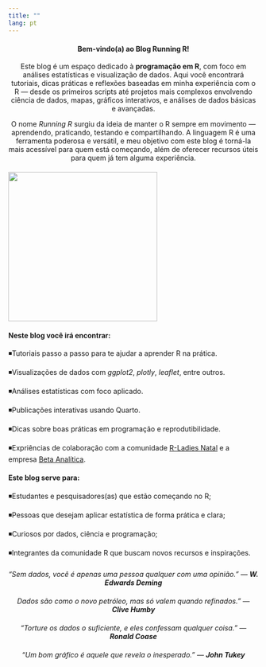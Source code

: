 ---
title: ""
lang: pt
---

::: {style="text-align: center; margin: 20px 0;"}
#### **Bem-vindo(a) ao Blog Running R!**

Este blog é um espaço dedicado à **programação em R**, com foco em análises estatísticas e visualização de dados. Aqui você encontrará tutoriais, dicas práticas e reflexões baseadas em minha experiência com o R --- desde os primeiros scripts até projetos mais complexos envolvendo ciência de dados, mapas, gráficos interativos, e análises de dados básicas e avançadas.

O nome *Running R* surgiu da ideia de manter o R sempre em movimento --- aprendendo, praticando, testando e compartilhando. A linguagem R é uma ferramenta poderosa e versátil, e meu objetivo com este blog é torná-la mais acessível para quem está começando, além de oferecer recursos úteis para quem já tem alguma experiência.
:::

![](logo_blog.png){fig-align="center" width="300"}

#### **Neste blog você irá encontrar:**

◾Tutoriais passo a passo para te ajudar a aprender R na prática.

◾Visualizações de dados com *ggplot2*, *plotly*, *leaflet*, entre outros.

◾Análises estatísticas com foco aplicado.

◾Publicações interativas usando Quarto.

◾Dicas sobre boas práticas em programação e reprodutibilidade.

◾Expriências de colaboração com a comunidade [R-Ladies Natal](https://rladies.org/) e a empresa [Beta Analítica](https://www.instagram.com/beta.analitica/).

#### **Este blog serve para:**

◾Estudantes e pesquisadores(as) que estão começando no R;

◾Pessoas que desejam aplicar estatística de forma prática e clara;

◾Curiosos por dados, ciência e programação;

◾Integrantes da comunidade R que buscam novos recursos e inspirações.

::: {.callout-note appearance="minimal"}
::: {style="text-align: center; font-style: italic; margin: 20px 0;"}
"Sem dados, você é apenas uma pessoa qualquer com uma opinião." --- **W. Edwards Deming**
:::

::: {style="text-align: center; font-style: italic; margin: 20px 0;"}
Dados são como o novo petróleo, mas só valem quando refinados." --- **Clive Humby**
:::

::: {style="text-align: center; font-style: italic; margin: 20px 0;"}
"Torture os dados o suficiente, e eles confessam qualquer coisa." --- **Ronald Coase**
:::

::: {style="text-align: center; font-style: italic; margin: 20px 0;"}
"Um bom gráfico é aquele que revela o inesperado." --- **John Tukey**
:::
:::
